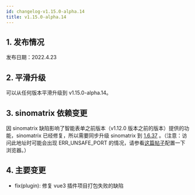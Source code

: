 ```yaml
---
id: changelog-v1.15.0-alpha.14
title: v1.15.0-alpha.14
---
```



## 1. 发布情况

发布日期：2022.4.23

<BundleList
  version="1.15.0-alpha.14"
  frontend="1.15.0-alpha.14"
  backend="1.15.0-alpha.11"
  font="1.13.0"
/>

## 2. 平滑升级

可以从任何版本平滑升级到 v1.15.0-alpha.14。

## 3. sinomatrix 依赖变更

因 sinomatrix 缺陷影响了智能表单之前版本（v1.12.0 版本之前的版本）提供的功能，sinomatrix 已经修复，所以需要同步升级 sinomatrix 到 [1.6.37](http://47.93.34.153:10080/sino-matrix/sino-matrix/blob/master/CHANGELOG.md) 。（注意：访问此地址时可能会出现 ERR_UNSAFE_PORT 的情况，请参看[这篇帖子](https://blog.csdn.net/kjcxmx/article/details/118122483)配置一下浏览器。）

## 4. 主要变更

- fix(plugin): 修复 vue3 插件项目打包失败的缺陷

